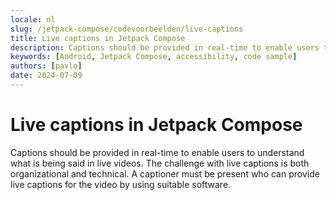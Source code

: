 ```yaml
---
locale: nl
slug: /jetpack-compose/codevoorbeelden/live-captions
title: Live captions in Jetpack Compose
description: Captions should be provided in real-time to enable users to understand what is being said in live videos.
keywords: [Android, Jetpack Compose, accessibility, code sample]
authors: [pavlo]
date: 2024-07-09
---
```


# Live captions in Jetpack Compose

Captions should be provided in real-time to enable users to understand what is being said in live videos. The challenge with live captions is both organizational and technical. A captioner must be present who can provide live captions for the video by using suitable software.

<CodeSample id="media-captions-live" platform="jetpack-compose" locale="nl"/>
